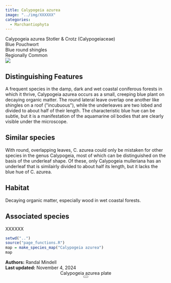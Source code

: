 ```yaml
---
title: Calypogeia azurea
image: "../img/XXXXXX"
categories:
  - Marchantiophyta
---
```


<div class="info-panel">
 <div class="info-top">
  <div class="taxon-scientific"><span class="taxon-name">Calypogeia azurea</span> <span class="taxon-authority">Stotler &amp; Crotz</span> <span class="taxon-family">(Calypogeiaceae)</span></div>
  <div class="taxon-common">Blue Pouchwort</div>
 </div>
 <div class="info-bottom">
  <div class="taxon-qnd">Blue round shingles</div>
  <div class="taxon-abundance">Regionally Common</div>
 </div>
</div>
<div class="imerss-content-frame">
 <div class="imerss-image-header">
  <div class="imerss-image-holder imerss-column-left" data-toggle="tooltip" style="background-image: url(../img/XXXXXX)" title="XXXXXX">
  </div>

  <div class="imerss-image-holder imerss-column-right" data-toggle="tooltip" style="background-image: url(../img/XXXXXX)" title="XXXXXX">
  </div>
 
 </div>
 <div class="imerss-content-lower">
  <div class="imerss-column-left">
  <div class="tab-microscope" data-micromodal-trigger="modal-plate">
  <img src="../img/bryo guide microscope.png"/>
  </div>

<h2>Distinguishing Features</h2>

A frequent species in the damp, dark and wet coastal coniferous forests in which it thrive, Calypogeia azurea occurs as a small, creeping blue plant on decaying organic matter. The round lateral leave overlap one another like shingles on a roof (&quot;incubuous&quot;), while the underleaves are two lobed and divided to about half of their length. The characteristic blue hue can be subtle, but it is a manifestation of the aquamarine oil bodies that are clearly visible under the microscope.

<h2>Similar species</h2>

With round, overlapping leaves, C. azurea could only be mistaken for other species in the genus Calypogeia, most of which can be distinguished on the basis of the underleaf shape. Of these, only Calypogeia mulleriana has an underleaf that is similairly divided to about half its length, but it lacks the blue hue of C. azurea.

<h2>Habitat</h2>

Decaying organic matter, especially wood in wet coastal forests.

<h2>Associated species</h2>

XXXXXX
</div>

<div class="imerss-column-right">

<div class="imerss-image-holder imerss-column-right" data-toggle="tooltip" style="background-image: url(../img/XXXXX)" title="XXXXX">
</div>

<div class="imerss-map-holder">
```r
setwd("..")
source("page_functions.R")
map = make_species_map("Calypogeia azurea")
map
```
</div>

</div>

</div>
</div>

<div class="taxon-footer">
 <div class="taxon-authors"><b>Authors:</b> <span>Randal Mindell</span></div>
 <div class="taxon-update"><b>Last updated:</b> <span>November 4, 2024</span></div>
</div>

<div class="modal micromodal-slide" id="modal-plate" aria-hidden="true">
 <div class="modal__overlay" tabindex="-1" data-micromodal-close>
  <div class="modal__container" role="dialog" aria-modal="true" aria-labelledby="modal-plate-title" >
   <header class="modal__header">
   <div class="modal__title" id="modal-plate-title">
  Calypogeia azurea plate
   </div>
   <button class="modal__close" aria-label="Close" data-micromodal-close></button>
   </header>
  <div class="modal__content" id="modal-plate-content">
   <div class="imerss-image-holder" data-toggle="tooltip" style="background-image: url(../img/XXXXX)" title="XXXXX">
  </div>
  </div>
  </div>
 </div>
</div>

<script src="../js/micromodal.min.js"></script>
<link href="../css/style-taxon.css" rel="stylesheet">
<link href="../css/micromodal.css" rel="stylesheet">

<script>
MicroModal.init();
</script>

